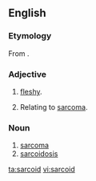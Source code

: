 ==English==

===Etymology===
From {{confix|sarco|oid|lang=en}}.

===Adjective===
{{en-adj|-}}

# {{label|en|pathology}} [[fleshy]].
# {{label|en|pathology}} Relating to [[sarcoma]].

===Noun===
{{en-noun}}

# [[sarcoma]]
# [[sarcoidosis]]

[[ta:sarcoid]]
[[vi:sarcoid]]